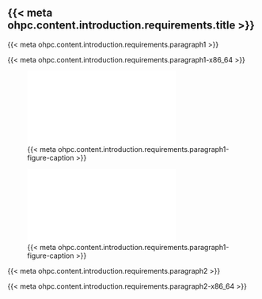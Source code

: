 ## {{< meta ohpc.content.introduction.requirements.title >}}

{{< meta ohpc.content.introduction.requirements.paragraph1 >}}

::: {.content-visible when-profile="x86_64"}
{{< meta ohpc.content.introduction.requirements.paragraph1-x86_64 >}}
:::

::: {.content-visible when-profile="x86_64"}
![{{< meta ohpc.content.introduction.requirements.paragraph1-figure-caption >}}](./figures/ohpc-arch-small3.pdf)
:::
::: {.content-visible when-profile="aarch64"}
![{{< meta ohpc.content.introduction.requirements.paragraph1-figure-caption >}}](./figures/ohpc-arch-small-eth.pdf)
:::

{{< meta ohpc.content.introduction.requirements.paragraph2 >}}

::: {.content-visible when-profile="x86_64"}
{{< meta ohpc.content.introduction.requirements.paragraph2-x86_64 >}}
:::
